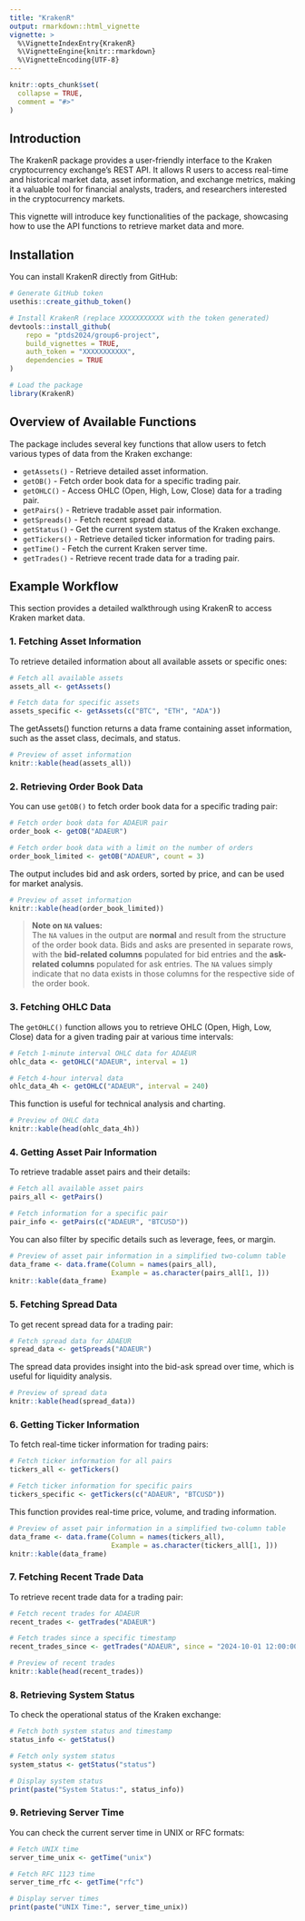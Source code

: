 ```yaml
---
title: "KrakenR"
output: rmarkdown::html_vignette
vignette: >
  %\VignetteIndexEntry{KrakenR}
  %\VignetteEngine{knitr::rmarkdown}
  %\VignetteEncoding{UTF-8}
---
```



```r
knitr::opts_chunk$set(
  collapse = TRUE,
  comment = "#>"
)
```

## Introduction

The KrakenR package provides a user-friendly interface to the Kraken cryptocurrency exchange's REST API. It allows R users to access real-time and historical market data, asset information, and exchange metrics, making it a valuable tool for financial analysts, traders, and researchers interested in the cryptocurrency markets.

This vignette will introduce key functionalities of the package, showcasing how to use the API functions to retrieve market data and more.

## Installation

You can install KrakenR directly from GitHub:

```r
# Generate GitHub token
usethis::create_github_token()

# Install KrakenR (replace XXXXXXXXXXX with the token generated)
devtools::install_github(
    repo = "ptds2024/group6-project",
    build_vignettes = TRUE,
    auth_token = "XXXXXXXXXXX",
    dependencies = TRUE
)

```

```r
# Load the package
library(KrakenR)
```

## Overview of Available Functions

The package includes several key functions that allow users to fetch various types of data from the Kraken exchange:

  * `getAssets()` - Retrieve detailed asset information.
  * `getOB()` - Fetch order book data for a specific trading pair.
  * `getOHLC()` - Access OHLC (Open, High, Low, Close) data for a trading pair.
  * `getPairs()` - Retrieve tradable asset pair information.
  * `getSpreads()` - Fetch recent spread data.
  * `getStatus()` - Get the current system status of the Kraken exchange.
  * `getTickers()` - Retrieve detailed ticker information for trading pairs.
  * `getTime()` - Fetch the current Kraken server time.
  * `getTrades()` - Retrieve recent trade data for a trading pair.

## Example Workflow

This section provides a detailed walkthrough using KrakenR to access Kraken market data.

### 1. Fetching Asset Information

To retrieve detailed information about all available assets or specific ones:
```r
# Fetch all available assets
assets_all <- getAssets()

# Fetch data for specific assets
assets_specific <- getAssets(c("BTC", "ETH", "ADA"))

```

The getAssets() function returns a data frame containing asset information, such as the asset class, decimals, and status.

```r
# Preview of asset information
knitr::kable(head(assets_all))

```

### 2. Retrieving Order Book Data

You can use `getOB()` to fetch order book data for a specific trading pair:

```r
# Fetch order book data for ADAEUR pair
order_book <- getOB("ADAEUR")

# Fetch order book data with a limit on the number of orders
order_book_limited <- getOB("ADAEUR", count = 3)

```

The output includes bid and ask orders, sorted by price, and can be used for market analysis.

```r
# Preview of asset information
knitr::kable(head(order_book_limited))

```

> **Note on `NA` values:**  
> The `NA` values in the output are **normal** and result from the structure of the order book data. Bids and asks are presented in separate rows, with the **bid-related columns** populated for bid entries and the **ask-related columns** populated for ask entries. The `NA` values simply indicate that no data exists in those columns for the respective side of the order book.

### 3. Fetching OHLC Data

The `getOHLC()` function allows you to retrieve OHLC (Open, High, Low, Close) data for a given trading pair at various time intervals:

```r
# Fetch 1-minute interval OHLC data for ADAEUR
ohlc_data <- getOHLC("ADAEUR", interval = 1)

# Fetch 4-hour interval data
ohlc_data_4h <- getOHLC("ADAEUR", interval = 240)

```

This function is useful for technical analysis and charting.

```r
# Preview of OHLC data
knitr::kable(head(ohlc_data_4h))

```

### 4. Getting Asset Pair Information

To retrieve tradable asset pairs and their details:

```r
# Fetch all available asset pairs
pairs_all <- getPairs()

# Fetch information for a specific pair
pair_info <- getPairs(c("ADAEUR", "BTCUSD"))

```

You can also filter by specific details such as leverage, fees, or margin.

```r
# Preview of asset pair information in a simplified two-column table
data_frame <- data.frame(Column = names(pairs_all),
                         Example = as.character(pairs_all[1, ]))
knitr::kable(data_frame)

```

### 5. Fetching Spread Data

To get recent spread data for a trading pair:

```r
# Fetch spread data for ADAEUR
spread_data <- getSpreads("ADAEUR")

```

The spread data provides insight into the bid-ask spread over time, which is useful for liquidity analysis.

```r
# Preview of spread data
knitr::kable(head(spread_data))

```

### 6. Getting Ticker Information

To fetch real-time ticker information for trading pairs:

```r
# Fetch ticker information for all pairs
tickers_all <- getTickers()

# Fetch ticker information for specific pairs
tickers_specific <- getTickers(c("ADAEUR", "BTCUSD"))

```

This function provides real-time price, volume, and trading information.

```r
# Preview of asset pair information in a simplified two-column table
data_frame <- data.frame(Column = names(tickers_all),
                         Example = as.character(tickers_all[1, ]))
knitr::kable(data_frame)

```

### 7. Fetching Recent Trade Data

To retrieve recent trade data for a trading pair:

```r
# Fetch recent trades for ADAEUR
recent_trades <- getTrades("ADAEUR")

# Fetch trades since a specific timestamp
recent_trades_since <- getTrades("ADAEUR", since = "2024-10-01 12:00:00")

```

```r
# Preview of recent trades
knitr::kable(head(recent_trades))

```

### 8. Retrieving System Status

To check the operational status of the Kraken exchange:

```r
# Fetch both system status and timestamp
status_info <- getStatus()

# Fetch only system status
system_status <- getStatus("status")

```

```r
# Display system status
print(paste("System Status:", status_info))

```

### 9. Retrieving Server Time

You can check the current server time in UNIX or RFC formats:

```r
# Fetch UNIX time
server_time_unix <- getTime("unix")

# Fetch RFC 1123 time
server_time_rfc <- getTime("rfc")

```

```r
# Display server times
print(paste("UNIX Time:", server_time_unix))

```
